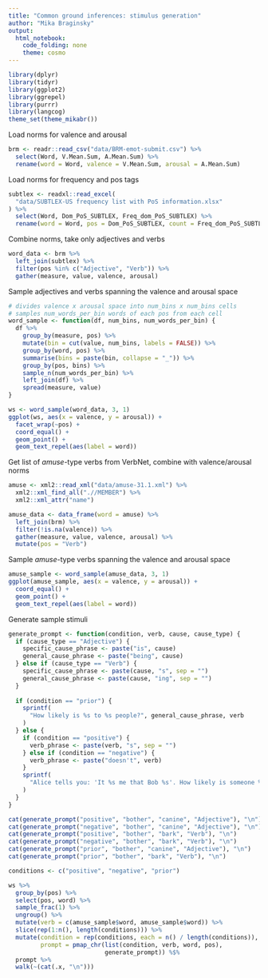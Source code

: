 ```yaml
---
title: "Common ground inferences: stimulus generation"
author: "Mika Braginsky"
output:
  html_notebook:
    code_folding: none
    theme: cosmo
---
```


```r
library(dplyr)
library(tidyr)
library(ggplot2)
library(ggrepel)
library(purrr)
library(langcog)
theme_set(theme_mikabr())
```


Load norms for valence and arousal
```r
brm <- readr::read_csv("data/BRM-emot-submit.csv") %>%
  select(Word, V.Mean.Sum, A.Mean.Sum) %>%
  rename(word = Word, valence = V.Mean.Sum, arousal = A.Mean.Sum)
```

Load norms for frequency and pos tags
```r
subtlex <- readxl::read_excel(
  "data/SUBTLEX-US frequency list with PoS information.xlsx"
) %>%
  select(Word, Dom_PoS_SUBTLEX, Freq_dom_PoS_SUBTLEX) %>%
  rename(word = Word, pos = Dom_PoS_SUBTLEX, count = Freq_dom_PoS_SUBTLEX)
```

Combine norms, take only adjectives and verbs
```r
word_data <- brm %>%
  left_join(subtlex) %>%
  filter(pos %in% c("Adjective", "Verb")) %>%
  gather(measure, value, valence, arousal)
```

Sample adjectives and verbs spanning the valence and arousal space
```r
# divides valence x arousal space into num_bins x num_bins cells
# samples num_words_per_bin words of each pos from each cell
word_sample <- function(df, num_bins, num_words_per_bin) {
  df %>%
    group_by(measure, pos) %>%
    mutate(bin = cut(value, num_bins, labels = FALSE)) %>%
    group_by(word, pos) %>%
    summarise(bins = paste(bin, collapse = "_")) %>%
    group_by(pos, bins) %>%
    sample_n(num_words_per_bin) %>%
    left_join(df) %>%
    spread(measure, value)
}
```

```r
ws <- word_sample(word_data, 3, 1)
ggplot(ws, aes(x = valence, y = arousal)) +
  facet_wrap(~pos) +
  coord_equal() +
  geom_point() +
  geom_text_repel(aes(label = word))
```

Get list of _amuse_-type verbs from VerbNet, combine with valence/arousal norms
```r
amuse <- xml2::read_xml("data/amuse-31.1.xml") %>%
  xml2::xml_find_all(".//MEMBER") %>%
  xml2::xml_attr("name")

amuse_data <- data_frame(word = amuse) %>%
  left_join(brm) %>%
  filter(!is.na(valence)) %>%
  gather(measure, value, valence, arousal) %>%
  mutate(pos = "Verb")
```

Sample _amuse_-type verbs spanning the valence and arousal space
```r
amuse_sample <- word_sample(amuse_data, 3, 1)
ggplot(amuse_sample, aes(x = valence, y = arousal)) +
  coord_equal() +
  geom_point() +
  geom_text_repel(aes(label = word))
```

Generate sample stimuli
```r
generate_prompt <- function(condition, verb, cause, cause_type) {
  if (cause_type == "Adjective") {
    specific_cause_phrase <- paste("is", cause)
    general_cause_phrase <- paste("being", cause)
  } else if (cause_type == "Verb") {
    specific_cause_phrase <- paste(cause, "s", sep = "")
    general_cause_phrase <- paste(cause, "ing", sep = "")
  }
  
  if (condition == "prior") {
    sprintf(
      "How likely is %s to %s people?", general_cause_phrase, verb
    )
  } else {
    if (condition == "positive") {
      verb_phrase <- paste(verb, "s", sep = "")
    } else if (condition == "negative") {
      verb_phrase <- paste("doesn't", verb)
    }
    sprintf(
      "Alice tells you: 'It %s me that Bob %s'. How likely is someone %s to %s people?", verb_phrase, specific_cause_phrase, general_cause_phrase, verb
    )
  }
}
```

```r
cat(generate_prompt("positive", "bother", "canine", "Adjective"), "\n")
cat(generate_prompt("negative", "bother", "canine", "Adjective"), "\n")
cat(generate_prompt("positive", "bother", "bark", "Verb"), "\n")
cat(generate_prompt("negative", "bother", "bark", "Verb"), "\n")
cat(generate_prompt("prior", "bother", "canine", "Adjective"), "\n")
cat(generate_prompt("prior", "bother", "bark", "Verb"), "\n")
```

```r
conditions <- c("positive", "negative", "prior")

ws %>%
  group_by(pos) %>%
  select(pos, word) %>%
  sample_frac(1) %>%
  ungroup() %>%
  mutate(verb = c(amuse_sample$word, amuse_sample$word)) %>%
  slice(rep(1:n(), length(conditions))) %>%
  mutate(condition = rep(conditions, each = n() / length(conditions)),
         prompt = pmap_chr(list(condition, verb, word, pos),
                           generate_prompt)) %$%
  prompt %>%
  walk(~(cat(.x, "\n")))
```
